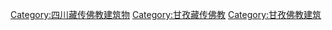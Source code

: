 [[Category:四川藏传佛教建筑物|Category:四川藏传佛教建筑物]]
[[Category:甘孜藏传佛教|Category:甘孜藏传佛教]]
[[Category:甘孜佛教建筑|Category:甘孜佛教建筑]]